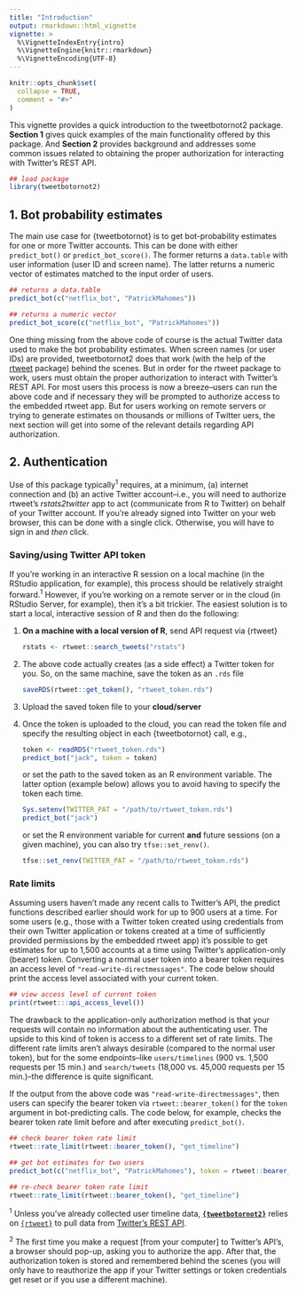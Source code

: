 ```yaml
---
title: "Introduction"
output: rmarkdown::html_vignette
vignette: >
  %\VignetteIndexEntry{intro}
  %\VignetteEngine{knitr::rmarkdown}
  %\VignetteEncoding{UTF-8}
---
```


```r
knitr::opts_chunk$set(
  collapse = TRUE,
  comment = "#>"
)
```

This vignette provides a quick introduction to the tweetbotornot2 package. 
**Section 1** gives quick examples of the main functionality offered by 
this package. And **Section 2** provides background and addresses some common issues
related to obtaining the proper authorization for interacting with Twitter's 
REST API.

```r
## load package
library(tweetbotornot2)
```

## 1. Bot probability estimates

The main use case for {tweetbotornot} is to get bot-probability estimates for 
one or more Twitter accounts. This can be done with either `predict_bot()` or
`predict_bot_score()`. The former returns a `data.table` with user information
(user ID and screen name). The latter returns a numeric vector of estimates 
matched to the input order of users.

```r
## returns a data.table
predict_bot(c("netflix_bot", "PatrickMahomes"))

## returns a numeric vector
predict_bot_score(c("netflix_bot", "PatrickMahomes"))
```

One thing missing from the above code of course is the actual Twitter data used
to make the bot probability estimates. When screen names (or user IDs) are 
provided, tweetbotornot2 does that work (with the help of the [rtweet](https://rtweet.info) package)
behind the scenes. But in order for the rtweet package to work, users must 
obtain the proper authorization to interact with Twitter's REST API. For most
users this process is now a breeze–users can run the above code and if necessary
they will be prompted to authorize access to the embedded rtweet app. But for 
users working on remote servers or trying to generate estimates on thousands or
millions of Twitter uers, the next section will get into some of the relevant
details regarding API authorization.

## 2. Authentication

Use of this package typically<sup>1</sup> requires, at a minimum, (a) internet 
connection and (b) an active Twitter account–i.e., you will need to authorize
rtweet's *rstats2twitter* app to act (communicate from R to Twitter) on behalf 
of your Twitter account. If you're already signed into Twitter on your web 
browser, this can be done with a single click. Otherwise, you will have to sign 
in and *then* click.

### Saving/using Twitter API token

If you're working in an interactive R session on a local machine (in the RStudio 
application, for example), this process should be relatively straight forward.<sup>1</sup>
However, if you're working on a remote server or in the cloud (in RStudio Server,
for example), then it's a bit trickier. The easiest solution is to start a local, 
interactive session of R and then do the following:

1. **On a machine with a local version of R**, send API request via {rtweet}
   ```r
   rstats <- rtweet::search_tweets("rstats")
   ```
1. The above code actually creates (as a side effect) a Twitter token for you. So, on the same machine, save the token as an `.rds` file
   ```r
   saveRDS(rtweet::get_token(), "rtweet_token.rds")
   ```
1. Upload the saved token file to your **cloud/server**
1. Once the token is uploaded to the cloud, you can read the token file and 
specify the resulting object in each {tweetbotornot} call, e.g.,
   ```r
   token <- readRDS("rtweet_token.rds")
   predict_bot("jack", token = token)
   ```
   or set the path to the saved token as an R environment variable. The latter 
   option (example below) allows you to avoid having to specify the token each time.
   ```r
   Sys.setenv(TWITTER_PAT = "/path/to/rtweet_token.rds")
   predict_bot("jack")
   ```
   or set the R environment variable for current **and** future sessions (on a
   given machine), you can also try `tfse::set_renv()`.
   ```r
   tfse::set_renv(TWITTER_PAT = "/path/to/rtweet_token.rds")
   ```

### Rate limits

Assuming users haven't made any recent calls to Twitter's API, the predict functions
described earlier should work for up to 900 users at a time. For some users (e.g., those with a Twitter 
token created using credentials from their own Twitter application or tokens 
created at a time of sufficiently provided permissions by the embedded rtweet app)
it's possible to get estimates for up to 1,500 accounts at a time using Twitter's
application-only (bearer) token. Converting a normal user token into a bearer 
token requires an access level of `"read-write-directmessages"`. The code below 
should print the access level associated with your current token.

```r
## view access level of current token
print(rtweet:::api_access_level())
```

The drawback to the application-only authorization method is that your requests
will contain no information about the authenticating user. The upside to this
kind of token is access to a different set of rate limits. The different rate 
limits aren't always desirable (compared to the normal user token), but for the
some endpoints–like `users/timelines` (900 vs. 1,500 requests per 15 min.) and
`search/tweets` (18,000 vs. 45,000 requests per 15 min.)–the difference is quite 
significant.

If the output from the above code was `"read-write-directmessages"`, then users
can specify the bearer token via `rtweet::bearer_token()` for the `token` argument
in bot-predicting calls. The code below, for example, checks the bearer token rate
limit before and after executing `predict_bot()`.

```r
## check bearer token rate limit
rtweet::rate_limit(rtweet::bearer_token(), "get_timeline")

## get bot estimates for two users
predict_bot(c("netflix_bot", "PatrickMahomes"), token = rtweet::bearer_token())

## re-check bearer token rate limit
rtweet::rate_limit(rtweet::bearer_token(), "get_timeline")
```

<sup>1</sup> Unless you've already collected user timeline data, **[`{tweetbotornot2}`](tweetbotornot2.mikewk.com)** 
relies on [`{rtweet}`](https://rtweet.info) to pull data from [Twitter's REST API](https://developer.twitter.com/en/docs).

<sup>2</sup> The first time you make a request [from your computer] to Twitter's API's, a 
browser should pop-up, asking you to authorize the app. After that, the
authorization token is stored and remembered behind the scenes (you will only 
have to reauthorize the app if your Twitter settings or token credentials get 
reset or if you use a different machine).
